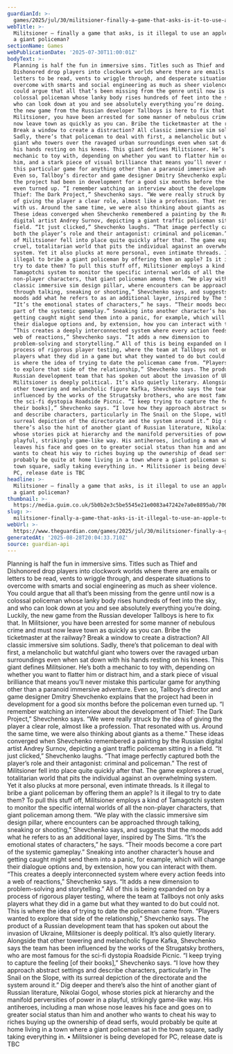 ```yaml
---
guardianId: >-
  games/2025/jul/30/militsioner-finally-a-game-that-asks-is-it-to-use-an-apple-to-bribe-a-giant-policeman
webTitle: >-
  Militsioner – finally a game that asks, is it illegal to use an apple to bribe
  a giant policeman?
sectionName: Games
webPublicationDate: '2025-07-30T11:00:01Z'
bodyText: >-
  Planning is half the fun in immersive sims. Titles such as Thief and
  Dishonored drop players into clockwork worlds where there are emails or
  letters to be read, vents to wriggle through, and desperate situations to
  overcome with smarts and social engineering as much as sheer violence. You
  could argue that all that’s been missing from the genre until now is a
  colossal policeman whose lanky body rises hundreds of feet into the sky, and
  who can look down at you and see absolutely everything you’re doing. Luckily,
  the new game from the Russian developer Tallboys is here to fix that. In
  Militsioner, you have been arrested for some manner of nebulous crime and must
  now leave town as quickly as you can. Bribe the ticketmaster at the railway?
  Break a window to create a distraction? All classic immersive sim solutions.
  Sadly, there’s that policeman to deal with first, a melancholic but watchful
  giant who towers over the ravaged urban surroundings even when sat down with
  his hands resting on his knees. This giant defines Militsioner. He’s both a
  mechanic to toy with, depending on whether you want to flatter him or distract
  him, and a stark piece of visual brilliance that means you’ll never mistake
  this particular game for anything other than a paranoid immersive adventure.
  Even so, Tallboy’s director and game designer Dmitry Shevchenko explains that
  the project had been in development for a good six months before the policeman
  even turned up. “I remember watching an interview about the development of
  Thief: The Dark Project,” Shevchenko says. “We were really struck by the idea
  of giving the player a clear role, almost like a profession. That resonated
  with us. Around the same time, we were also thinking about giants as a theme.”
  These ideas converged when Shevchenko remembered a painting by the Russian
  digital artist Andrey Surnov, depicting a giant traffic policeman sitting in a
  field. “It just clicked,” Shevchenko laughs. “That image perfectly captured
  both the player’s role and their antagonist: criminal and policeman.” The rest
  of Militsioner fell into place quite quickly after that. The game explores a
  cruel, totalitarian world that pits the individual against an overwhelming
  system. Yet it also plucks at more personal, even intimate threads. Is it
  illegal to bribe a giant policeman by offering them an apple? Is it illegal to
  try to date them? To pull this stuff off, Militsioner employs a kind of
  Tamagotchi system to monitor the specific internal worlds of all the
  non-player characters, that giant policeman among them. “We play with the
  classic immersive sim design pillar, where encounters can be approached
  through talking, sneaking or shooting,” Shevchenko says, and suggests that the
  moods add what he refers to as an additional layer, inspired by The Sims.
  “It’s the emotional states of characters,” he says. “Their moods become a core
  part of the systemic gameplay.” Sneaking into another character’s house and
  getting caught might send them into a panic, for example, which will change
  their dialogue options and, by extension, how you can interact with them.
  “This creates a deeply interconnected system where every action feeds into a
  web of reactions,” Shevchenko says. “It adds a new dimension to
  problem-solving and storytelling.” All of this is being expanded on by a
  process of rigorous player testing, where the team at Tallboys not only asks
  players what they did in a game but what they wanted to do but could not. This
  is where the idea of trying to date the policeman came from. “Players wanted
  to explore that side of the relationship,” Shevchenko says. The product of a
  Russian development team that has spoken out about the invasion of Ukraine,
  Militsioner is deeply political. It’s also quietly literary. Alongside that
  other towering and melancholic figure Kafka, Shevchenko says the team has been
  influenced by the works of the Strugatsky brothers, who are most famous for
  the sci-fi dystopia Roadside Picnic. “I keep trying to capture the feeling [of
  their books],” Shevchenko says. “I love how they approach abstract settings
  and describe characters, particularly in The Snail on the Slope, with its
  surreal depiction of the directorate and the system around it.” Dig deeper and
  there’s also the hint of another giant of Russian literature, Nikolai Gogol,
  whose stories pick at hierarchy and the manifold perversities of power in a
  playful, strikingly game-like way. His antiheroes, including a man whose nose
  leaves his face and goes on to greater social status than him and another who
  wants to cheat his way to riches buying up the ownership of dead serfs, would
  probably be quite at home living in a town where a giant policeman sat in the
  town square, sadly taking everything in. • Militsioner is being developed for
  PC, release date is TBC
headline: >-
  Militsioner – finally a game that asks, is it illegal to use an apple to bribe
  a giant policeman?
thumbnail: >-
  https://media.guim.co.uk/5b0b2e3c5be5545e21e0083a47242e7a0e8895ab/700_0_2700_2160/500.jpg
slug: >-
  militsioner-finally-a-game-that-asks-is-it-illegal-to-use-an-apple-to-bribe-a-giant-policeman
webUrl: >-
  https://www.theguardian.com/games/2025/jul/30/militsioner-finally-a-game-that-asks-is-it-to-use-an-apple-to-bribe-a-giant-policeman
generatedAt: '2025-08-28T20:04:33.710Z'
source: guardian-api
---
```

Planning is half the fun in immersive sims. Titles such as Thief and Dishonored drop players into clockwork worlds where there are emails or letters to be read, vents to wriggle through, and desperate situations to overcome with smarts and social engineering as much as sheer violence. You could argue that all that’s been missing from the genre until now is a colossal policeman whose lanky body rises hundreds of feet into the sky, and who can look down at you and see absolutely everything you’re doing. Luckily, the new game from the Russian developer Tallboys is here to fix that. In Militsioner, you have been arrested for some manner of nebulous crime and must now leave town as quickly as you can. Bribe the ticketmaster at the railway? Break a window to create a distraction? All classic immersive sim solutions. Sadly, there’s that policeman to deal with first, a melancholic but watchful giant who towers over the ravaged urban surroundings even when sat down with his hands resting on his knees. This giant defines Militsioner. He’s both a mechanic to toy with, depending on whether you want to flatter him or distract him, and a stark piece of visual brilliance that means you’ll never mistake this particular game for anything other than a paranoid immersive adventure. Even so, Tallboy’s director and game designer Dmitry Shevchenko explains that the project had been in development for a good six months before the policeman even turned up. “I remember watching an interview about the development of Thief: The Dark Project,” Shevchenko says. “We were really struck by the idea of giving the player a clear role, almost like a profession. That resonated with us. Around the same time, we were also thinking about giants as a theme.” These ideas converged when Shevchenko remembered a painting by the Russian digital artist Andrey Surnov, depicting a giant traffic policeman sitting in a field. “It just clicked,” Shevchenko laughs. “That image perfectly captured both the player’s role and their antagonist: criminal and policeman.” The rest of Militsioner fell into place quite quickly after that. The game explores a cruel, totalitarian world that pits the individual against an overwhelming system. Yet it also plucks at more personal, even intimate threads. Is it illegal to bribe a giant policeman by offering them an apple? Is it illegal to try to date them? To pull this stuff off, Militsioner employs a kind of Tamagotchi system to monitor the specific internal worlds of all the non-player characters, that giant policeman among them. “We play with the classic immersive sim design pillar, where encounters can be approached through talking, sneaking or shooting,” Shevchenko says, and suggests that the moods add what he refers to as an additional layer, inspired by The Sims. “It’s the emotional states of characters,” he says. “Their moods become a core part of the systemic gameplay.” Sneaking into another character’s house and getting caught might send them into a panic, for example, which will change their dialogue options and, by extension, how you can interact with them. “This creates a deeply interconnected system where every action feeds into a web of reactions,” Shevchenko says. “It adds a new dimension to problem-solving and storytelling.” All of this is being expanded on by a process of rigorous player testing, where the team at Tallboys not only asks players what they did in a game but what they wanted to do but could not. This is where the idea of trying to date the policeman came from. “Players wanted to explore that side of the relationship,” Shevchenko says. The product of a Russian development team that has spoken out about the invasion of Ukraine, Militsioner is deeply political. It’s also quietly literary. Alongside that other towering and melancholic figure Kafka, Shevchenko says the team has been influenced by the works of the Strugatsky brothers, who are most famous for the sci-fi dystopia Roadside Picnic. “I keep trying to capture the feeling [of their books],” Shevchenko says. “I love how they approach abstract settings and describe characters, particularly in The Snail on the Slope, with its surreal depiction of the directorate and the system around it.” Dig deeper and there’s also the hint of another giant of Russian literature, Nikolai Gogol, whose stories pick at hierarchy and the manifold perversities of power in a playful, strikingly game-like way. His antiheroes, including a man whose nose leaves his face and goes on to greater social status than him and another who wants to cheat his way to riches buying up the ownership of dead serfs, would probably be quite at home living in a town where a giant policeman sat in the town square, sadly taking everything in. • Militsioner is being developed for PC, release date is TBC
